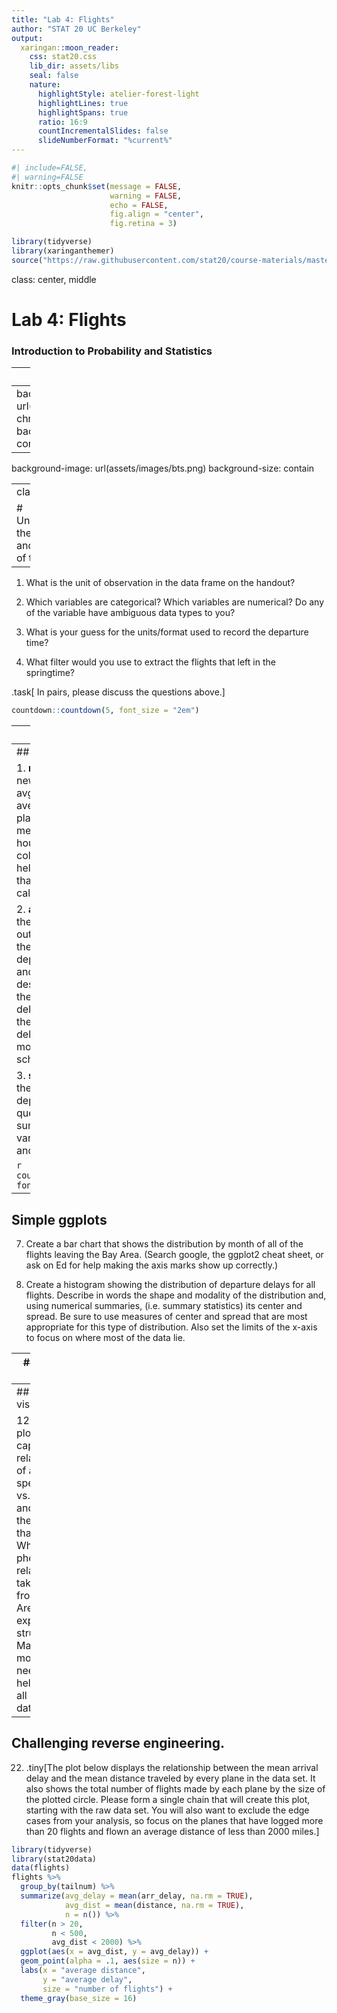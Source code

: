 ```yaml
---
title: "Lab 4: Flights"
author: "STAT 20 UC Berkeley"
output:
  xaringan::moon_reader:
    css: stat20.css
    lib_dir: assets/libs
    seal: false
    nature:
      highlightStyle: atelier-forest-light
      highlightLines: true
      highlightSpans: true
      ratio: 16:9
      countIncrementalSlides: false
      slideNumberFormat: "%current%"
---
```


```r
#| include=FALSE,
#| warning=FALSE
knitr::opts_chunk$set(message = FALSE,
                      warning = FALSE,
                      echo = FALSE,
                      fig.align = "center",
                      fig.retina = 3)

library(tidyverse)
library(xaringanthemer)
source("https://raw.githubusercontent.com/stat20/course-materials/master/assets/stat20-style.r")
```

class: center, middle

# Lab 4: Flights
### Introduction to Probability and Statistics

---
## Agenda

1. About the data

2. Part I: Understanding the Context and Structure of the Datta

---
background-image: url(assets/images/sf-chronicle.png)
background-size: contain

---
background-image: url(assets/images/bts.png)
background-size: contain

---
class: middle

# Understanding the Context and Structure of the Data

---

1. What is the unit of observation in the data frame on the handout?

2. Which variables are categorical? Which variables are numerical? Do any of the variable have ambiguous data types to you?

3. What is your guess for the units/format used to record the departure time?

4. What filter would you use to extract the flights that left in the springtime?

.task[
In pairs, please discuss the questions above.
]

```r
countdown::countdown(5, font_size = "2em")
```


---
class: middle

# Part II: Computing with the Data

---
## One verb commands

1. **mutate()**: Mutate a new variable called avg_speed that is the average speed of the plane during the flight, measured in miles per hour. (Look through the column names or the help file to find variables that can be used to calculate this.)

2. **arrange()**: Arrange the data set to figure out: which flight holds the record for longest departure delay (in hrs) and what was its destination? What was the destination and delay time (in hrs) for the flight that was least delayed, i.e. that left the most ahead of schedule?

3. **summarize()**: Confirm the records for departure delay from the question above by summarizing that variable by its maximum and its minimum value.

```r
countdown::countdown(5, font_size = "2em")
```

---
## Simple ggplots

7. Create a bar chart that shows the distribution by month of all of the flights leaving the Bay Area. (Search google, the ggplot2 cheat sheet, or ask on Ed for help making the axis marks show up correctly.)

8. Create a histogram showing the distribution of departure delays for all flights. Describe in words the shape and modality of the distribution and, using numerical summaries, (i.e. summary statistics) its center and spread. Be sure to use measures of center and spread that are most appropriate for this type of distribution. Also set the limits of the x-axis to focus on where most of the data lie.

---
## dplyr + ggplot 

9. Add a new column to your data frame called before_times that takes values of TRUE and FALSE indicating whether the flight took place up through the end of March or after April 1st, respectively. Remake the histograms above, but now separated into two subplots: one with the departure delays from the before times, the other with the flights from afterwards.

Can you visually detect any difference in the distribution of departure delays?

---
## Rich visualization

12. Create a plot that captures the relationship of average speed vs. distance and describe the shape that you see. What phenomena related to taking flights from the Bay Area might explain this structure? Make any modifications needed to help you see all of the data.

---
## Challenging reverse engineering.

22. .tiny[The plot below displays the relationship between the mean arrival 
delay and the mean distance traveled by every plane in the data set. 
It also shows the total number of flights made by each plane by the 
size of the plotted circle. Please form a single chain that will 
create this plot, starting with the raw data set. You will also want 
to exclude the edge cases from your analysis, so focus on the
planes that have logged more than 20 flights and flown an average
distance of less than 2000 miles.]

```r
library(tidyverse)
library(stat20data)
data(flights)
flights %>%
  group_by(tailnum) %>%
  summarize(avg_delay = mean(arr_delay, na.rm = TRUE),
            avg_dist = mean(distance, na.rm = TRUE),
            n = n()) %>%
  filter(n > 20,
         n < 500,
         avg_dist < 2000) %>%
  ggplot(aes(x = avg_dist, y = avg_delay)) + 
  geom_point(alpha = .1, aes(size = n)) +
  labs(x = "average distance", 
       y = "average delay",
       size = "number of flights") +
  theme_gray(base_size = 16)
```